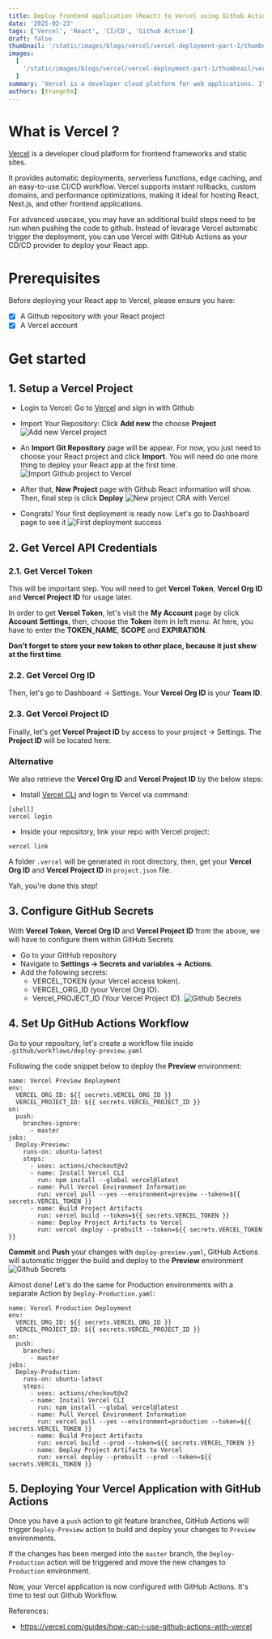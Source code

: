 ```yaml
---
title: Deploy frontend application (React) to Vercel using Github Action - Part 1
date: '2025-02-23'
tags: ['Vercel', 'React', 'CI/CD', 'Github Action']
draft: false
thumbnail: '/static/images/blogs/vercel/vercel-deployment-part-1/thumbnail/vercel-and-github-actions.png'
images:
  [
    '/static/images/blogs/vercel/vercel-deployment-part-1/thumbnail/vercel-and-github-actions.png',
  ]
summary: 'Vercel is a developer cloud platform for web applications. It provides automatic deployments with strong build tools to help create products faster. So, how to deploy a frontend app (React) to Vercel using Github actions.'
authors: [trungntm]
---
```


# What is Vercel ?

[Vercel](https://vercel.com) is a developer cloud platform for frontend frameworks and static sites.

It provides automatic deployments, serverless functions, edge caching, and an easy-to-use CI/CD workflow. Vercel supports instant rollbacks, custom domains, and performance optimizations, making it ideal for hosting React, Next.js, and other frontend applications.

For advanced usecase, you may have an additional build steps need to be run when pushing the code to github. Instead of levarage Vercel automatic trigger the deployment, you can use Vercel with GitHub Actions as your CD/CD provider to deploy your React app.

# Prerequisites
Before deploying your React app to Vercel, please ensure you have:
 - [x] A Github repository with your React project
 - [x] A Vercel account

# Get started

## 1. Setup a Vercel Project
- Login to Vercel: Go to [Vercel](https://vercel.com) and sign in with Github
- Import Your Repository: Click **Add new** the choose **Project**
![Add new Vercel project](/static/images/blogs/vercel/vercel-deployment-part-1/add-new-vercel-project.png)

- An **Import Git Repository** page will be appear. For now, you just need to choose your React project and click **Import**. You will need do one more thing to deploy your React app at the first time.
![Import Github project to Vercel](/static/images/blogs/vercel/vercel-deployment-part-1/import-github-project-to-vercel.png)

- After that, **New Project** page with Github React information will show. Then, final step is click **Deploy**
![New project CRA with Vercel](/static/images/blogs/vercel/vercel-deployment-part-1/new-project-cra-vercel.png)

- Congrats! Your first deployment is ready now. Let's go to Dashboard page to see it
![First deployment success](/static/images/blogs/vercel/vercel-deployment-part-1/first-deployment-success.png)

## 2. Get Vercel API Credentials

### 2.1. Get Vercel Token
This will be important step. You will need to get **Vercel Token**, **Vercel Org ID** and **Vercel Project ID** for usage later.

In order to get **Vercel Token**, let's visit the **My Account** page by click **Account Settings**, then, choose the **Token** item in left menu.
At here, you have to enter the **TOKEN_NAME**, **SCOPE** and **EXPIRATION**.

**Don't forget to store your new token to other place, because it just show at the first time**.

### 2.2. Get Vercel Org ID
Then, let's go to Dashboard -> Settings. Your **Vercel Org ID** is your **Team ID**.

### 2.3. Get Vercel Project ID
Finally, let's get **Vercel Project ID** by access to your project -> Settings. The **Project ID** will be located here.

### Alternative
We also retrieve the **Vercel Org ID** and **Vercel Project ID** by the below steps:

- Install [Vercel CLI](https://vercel.com/docs/cli) and login to Vercel via command:
```
[shell]
vercel login
```
- Inside your repository, link your repo with Vercel project:
```
vercel link
```

A folder `.vercel` will be generated in root directory, then, get your **Vercel Org ID** and **Vercel Project ID** in `project.json` file.

Yah, you're done this step!

## 3. Configure GitHub Secrets
With **Vercel Token**, **Vercel Org ID** and **Vercel Project ID** from the above, we will have to configure them within GitHub Secrets
- Go to your GitHub repository
- Navigate to **Settings -> Secrets and variables -> Actions**.
- Add the following secrets:
  * VERCEL_TOKEN (your Vercel access token).
  * VERCEL_ORG_ID (your Vercel Org ID).
  * Vercel_PROJECT_ID (Your Vercel Project ID).
![Github Secrets](/static/images/blogs/vercel/vercel-deployment-part-1/github-secrets.png)

## 4. Set Up GitHub Actions Workflow
Go to your repository, let's create a workflow file inside `.github/workflows/deploy-preview.yaml`

Following the code snippet below to deploy the **Preview** environment:

```
name: Vercel Preview Deployment
env:
  VERCEL_ORG_ID: ${{ secrets.VERCEL_ORG_ID }}
  VERCEL_PROJECT_ID: ${{ secrets.VERCEL_PROJECT_ID }}
on:
  push:
    branches-ignore:
      - master
jobs:
  Deploy-Preview:
    runs-on: ubuntu-latest
    steps:
      - uses: actions/checkout@v2
      - name: Install Vercel CLI
        run: npm install --global vercel@latest
      - name: Pull Vercel Environment Information
        run: vercel pull --yes --environment=preview --token=${{ secrets.VERCEL_TOKEN }}
      - name: Build Project Artifacts
        run: vercel build --token=${{ secrets.VERCEL_TOKEN }}
      - name: Deploy Project Artifacts to Vercel
        run: vercel deploy --prebuilt --token=${{ secrets.VERCEL_TOKEN }}
```

**Commit** and **Push** your changes with `deploy-preview.yaml`, GitHub Actions will automatic trigger the build and deploy to the **Preview** environment
![Github Secrets](/static/images/blogs/vercel/vercel-deployment-part-1/deploy-preview-action.png)

Almost done! Let's do the same for Production environments with a separate Action by `Deploy-Production.yaml`:

```
name: Vercel Production Deployment
env:
  VERCEL_ORG_ID: ${{ secrets.VERCEL_ORG_ID }}
  VERCEL_PROJECT_ID: ${{ secrets.VERCEL_PROJECT_ID }}
on:
  push:
    branches:
      - master
jobs:
  Deploy-Production:
    runs-on: ubuntu-latest
    steps:
      - uses: actions/checkout@v2
      - name: Install Vercel CLI
        run: npm install --global vercel@latest
      - name: Pull Vercel Environment Information
        run: vercel pull --yes --environment=production --token=${{ secrets.VERCEL_TOKEN }}
      - name: Build Project Artifacts
        run: vercel build --prod --token=${{ secrets.VERCEL_TOKEN }}
      - name: Deploy Project Artifacts to Vercel
        run: vercel deploy --prebuilt --prod --token=${{ secrets.VERCEL_TOKEN }}
```

## 5. Deploying Your Vercel Application with GitHub Actions
Once you have a `push` action to git feature branches, GitHub Actions will trigger `Deploy-Preview` action to build and deploy your changes to `Preview` environments.

If the changes has been merged into the `master` branch, the `Deploy-Production` action will be triggered and move the new changes to `Production` environment.

Now, your Vercel application is now configured with GitHub Actions. It's time to test out Github Workflow.

References:
- https://vercel.com/guides/how-can-i-use-github-actions-with-vercel

